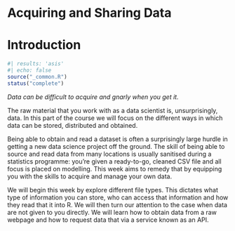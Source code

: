 # Acquiring and Sharing Data {-}

# Introduction {#data-introduction .unnumbered}

```r
#| results: 'asis'
#| echo: false
source("_common.R")
status("complete")
```

*Data can be difficult to acquire and gnarly when you get it.*

The raw material that you work with as a data scientist is, unsurprisingly, data. In this part of the course we will focus on the different ways in which data can be stored, distributed and obtained.


Being able to obtain and read a dataset is often a surprisingly large hurdle in getting a new data science project off the ground. The skill of being able to source and read data from many locations is usually sanitised during a statistics programme: you're given a ready-to-go, cleaned CSV file and all focus is placed on modelling. This week aims to remedy that by equipping you with the skills to acquire and manage your own data.


We will begin this week by explore different file types. This dictates what type of information you can store, who can access that information and how they read that it into R. We will then turn our attention to the case when data are not given to you directly. We will learn how to obtain data from a raw webpage and how to request data that via a service known as an API.
 
